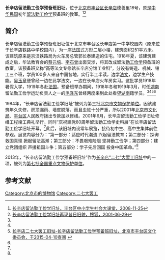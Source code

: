 {{文物保护单位
| 级别 = 全国
| 省区市 = 北京市
| 图片 = Site of the Changxindian Preparatory School for Students Going to France for Work-Study Programs (20220422133548).jpg
| 说明 = 
| 名称 = 长辛店“二七”大罢工旧址
| 子项 = 长辛店留法勤工俭学预备班旧址
| 编号 = 7-1617
| 分类 = 近现代重要史迹及代表性建筑
| 时代 = [[中华民国|民国]]
| 所在 = [[北京市|北京市]][[丰台区|丰台区]]
| 坐标 = {{coord|39.82679|116.19546|display=inline,title}}
| 登录 = 2013年
| Cat = 北京全国重点文物保护单位
}}

'''长辛店留法勤工俭学预备班旧址'''，位于[[北京市|北京市]][[丰台区|丰台区]][[长辛店街道|长辛店]]德善里18号，原是[[中华民国|中华民国]]初年[[留法勤工俭学|留法勤工俭学]]预备班的教室。<ref name=cxd>[http://ftssc.ftedu.cn/html/2008-11/71.htm 长辛店留法勤工俭学旧址，丰台区中小学生社会大课堂，2008-11-25]{{dead link|date=2018年5月 |bot=InternetArchiveBot |fix-attempted=yes }}</ref><ref name=sohu>[http://news.sohu.com/04/02/news145720204.shtml 长辛店留法勤工俭学旧址再现昔日旧貌，搜狐，2001-06-29]</ref>

==简介==
长辛店留法勤工俭学预备班旧址位于北京市丰台区长辛店第一中学校园内（原来位于长辛店铁路中学校园内），为一座[[法国|法国]]式方形二层小楼，建筑面积251平方米。该建筑原来是京汉铁路局为火车房总管郭长泰建造的住宅。1918年夏，该建筑建成之后，华法教育会的[[蔡元培|蔡元培]]、[[李石曾|李石曾]]出面交涉，将其改成留法[[勤工俭学|勤工俭学]]预备班的教室。该预备班又称“高等法文专修馆长辛店分馆工业科”，分设有铸造、机械、钳工三个班，学员100多人来自中国各地，实行半工半读，边学[[法文|法文]]，边学生产技能。[[吴玉章|吴玉章]]便曾经一边在此学法文，一边在长辛店火车房实习。这批学员1918年暑假入学，1919年冬赴[[法国|法国]]。预备班举办期间，1918年冬和1919年3月，时任[[湖南|湖南]]留法勤工俭学运动负责人之一的[[毛泽东|毛泽东]]曾经两度来到此处看望[[湖南|湖南]]籍学员。<ref name=sohu/><ref name=cxd/><ref>[http://ww.bjft.gov.cn:8082/new_getWwgjById.action?uid=A5 长辛店二七大罢工旧址-长辛店留法勤工俭学预备班旧址，北京市丰台区文化委员会，于2015-04-10查阅] {{webarchive|url=https://web.archive.org/web/20150415030238/http://ww.bjft.gov.cn:8082/new_getWwgjById.action?uid=A5 |date=2015-04-15 }}</ref><ref name=sohu/>

1984年，“长辛店留法勤工俭学旧址”被列为第三批[[北京市文物保护单位|北京市文物保护单位]]。因该建筑年久失修，房顶漏雨、墙皮脱落，而且虫蛀十分严重，所以2001年[[北京市文化局|北京市文化局]]、[[丰台区|丰台区]]人民政府拨出专款加以修缮。2001年6月，长辛店留法勤工俭学旧址修缮工程竣工典礼举行，同时“庆祝建党80周年留法勤工俭学史料展”在长辛店留法勤工俭学旧址开幕。<ref name=sohu/>此后，该旧址内设常年展览，接待初中生、高中生集体前往参观。展览内容分为：“第一部分：适应时代潮流 兴起留法教育；第二部分：探询救国真理 掀起留法高潮；第三部分：不畏艰难险阻 坚持勤工俭学；第四部分：建立党团组织 声援祖国斗争；第五部分：学子先后回国 投身中国革命。”<ref name=cxd/>

2013年，“长辛店留法勤工俭学预备班旧址”作为[[长辛店“二七”大罢工旧址|长辛店“二七”大罢工旧址]]中的一项，被列为[[第七批全国重点文物保护单位|第七批全国重点文物保护单位]]。

==参考文献==
{{reflist}}

{{北京全国重点文物保护单位}}
[[Category:北京市的博物馆|Category:北京市的博物馆]]
[[Category:二七大罢工|Category:二七大罢工]]
